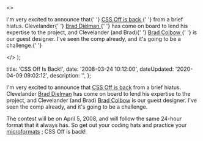   <>
    <p>
      I'm very excited to announce that{' '}
      <a href="http&#58;//cssoff.com/2008/03/20/next-contest-is-april-4-2008/">
        CSS Off is back
      </a>{' '}
      from a brief hiatus. Clevelander{' '}
      <a href="braddielman.com" title="Brad Dielman">
        Brad Dielman
      </a>{' '}
      has come on board to lend his expertise to the project, and Clevelander
      (and Brad){' '}
      <a href="http&#58;//bradcolbow.com" title="Brad Colbow">
        Brad Colbow
      </a>{' '}
      is our guest designer. I've seen the comp already, and it's going to be a
      challenge.{' '}
    </p>
  </>
);


  title: 'CSS Off Is Back!',
  date: '2008-03-24 10:12:00',
  dateUpdated: '2020-04-09 09:02:12',
  description: '',
};

I'm very excited to announce that [CSS Off is back](http://cssoff.com/2008/03/20/next-contest-is-april-4-2008/) from a brief hiatus. Clevelander [Brad Dielman](braddielman.com 'Brad Dielman') has come on board to lend his expertise to the project, and Clevelander (and Brad) [Brad Colbow](http://bradcolbow.com 'Brad Colbow') is our guest designer. I've seen the comp already, and it's going to be a challenge.

The contest will be on April 5, 2008, and will follow the same 24-hour format that it always has. So get out your coding hats and practice your [microformats](http://microformats.org/ 'microformats.org') ; CSS Off is back!
